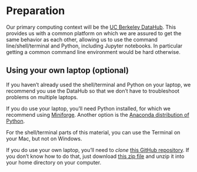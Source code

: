 
# Preparation

Our primary computing context will be the [UC Berkeley DataHub](../prep.qmd). This provides us with a common platform on which we are assured to get the same behavior as each other, allowing us to use the command line/shell/terminal and Python, including Jupyter notebooks. In particular getting a common command line environment would be hard otherwise. 

::: {.callout-note collapse="true"}
## Using your own laptop (optional)

If you haven't already used the shell/terminal and Python on your laptop, we recommend you use the DataHub so that we don't have to troubleshoot problems on multiple laptops.

If you do use your laptop, you'll need Python installed, for which we recommend using [Miniforge](https://github.com/conda-forge/miniforge). Another option is the [Anaconda distribution of Python](https://www.anaconda.com/distribution).

For the shell/terminal parts of this material, you can use the Terminal on your Mac, but not on Windows.

If you do use your own laptop, you'll need to *clone* [this GitHub repository](https://github.com/berkeley-scf/compute-skills-2025). If you don't know how to do that, just download [this zip file](https://github.com/berkeley-scf/compute-skills-2025/archive/refs/heads/main.zip) and unzip it into your home directory on your computer.
:::
